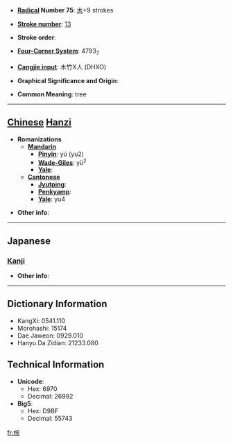 * '''[[Wiktionary:Chinese radical index| Radical]] Number 75''': [[Wiktionary:Chinese radical index 木|木]]+9 strokes

* '''[[Wiktionary:Chinese total strokes index|Stroke number]]''': [[Wiktionary:Chinese total strokes index 13|13]]

* '''Stroke order''': 

* '''[[Wiktionary:Chinese four corner index|Four-Corner System]]''': 4793<sub>7</sub>

* '''[[Wiktionary:Chinese Cangjie index|Cangjie input]]''': 木竹X人 (DHXO)

* '''Graphical Significance and Origin''': 

* '''Common Meaning''': tree

----

== [[Chinese]] [[Hanzi]] ==

* '''Romanizations'''
** '''[[Mandarin]]'''
*** '''[[Pinyin]]''': yú (yu2)
*** '''[[Wade-Giles]]''': yü<sup>2</sup>
*** '''[[Yale]]''': 
** '''[[Cantonese]]'''
*** '''[[Jyutping]]''':
*** '''[[Penkyamp]]''': 
*** '''[[Yale]]''': yu4

* '''Other info''': 

----

==Japanese==
===[[Kanji]]===
{{kanji|on readings=[[ゆ]] (yu), [[ぎょ]] (gyo), [[ご]] (go)
|kun readings=[[ねずみもち]] (nezumimochi)
}}

* '''Other info''':  

----

== Dictionary Information ==

* KangXi: 0541.110
* Morohashi: 15174
* Dae Jaweon: 0929.010
* Hanyu Da Zidian: 21233.080

== Technical Information ==

* '''Unicode''':
** Hex: 6970
** Decimal: 26992
* '''Big5''':
** Hex: D9BF
** Decimal: 55743

[[fr:楰]]